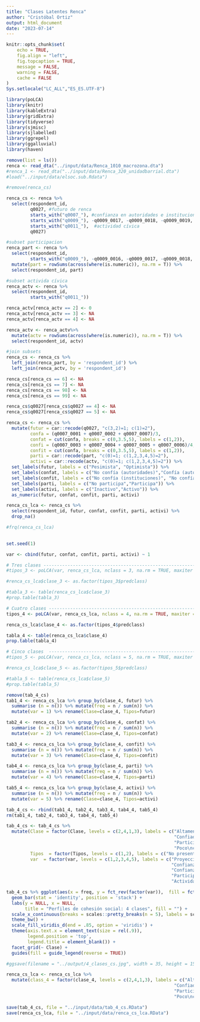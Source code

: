 ```yaml
---
title: "Clases Latentes Renca"
author: "Cristóbal Ortiz"
output: html_document
date: "2023-07-14"
---
```


```r
knitr::opts_chunk$set(
	echo = TRUE,
	fig.align = "left",
	fig.topcaption = TRUE,
	message = FALSE,
	warning = FALSE,
	cache = FALSE
)
Sys.setlocale("LC_ALL","ES_ES.UTF-8")
```

```r
library(poLCA)
library(knitr)
library(kableExtra)
library(gridExtra)
library(tidyverse)
library(sjmisc)
library(sjlabelled)
library(ggrepel)
library(ggalluvial)
library(haven)
```

```r
remove(list = ls())
renca <- read_dta("../input/data/Renca_1010_macrozona.dta")
#renca_1 <- read_dta("../input/data/Renca_320_unidadbarrial.dta")
#load("../input/data/elsoc.sub.Rdata")
```

```r
#remove(renca_cs)

renca_cs <- renca %>% 
  select(respondent_id, 
         q0027, #futuro de renca
         starts_with("q0007_"), #confianza en autoridades e instituciones comunales
         starts_with("q0009_"), -q0009_0017, -q0009_0018, -q0009_0019, -q0009_other, #participación 
         starts_with("q0011_"),  #actividad cívica
         q0027)

#subset participacion
renca_part <- renca %>% 
  select(respondent_id, 
         starts_with("q0009_"), -q0009_0016, -q0009_0017, -q0009_0018, -q0009_0019, -q0009_other,) %>% 
  mutate(part = rowSums(across(where(is.numeric)), na.rm = T)) %>% 
  select(respondent_id, part)

#subset activida cívica
renca_actv <- renca %>% 
  select(respondent_id, 
         starts_with("q0011_")) 

renca_actv[renca_actv == 2] <- 0
renca_actv[renca_actv == 3] <- NA
renca_actv[renca_actv == 4] <- NA

renca_actv <- renca_actv%>% 
  mutate(actv = rowSums(across(where(is.numeric)), na.rm = T)) %>% 
  select(respondent_id, actv)

#join subsets
renca_cs <- renca_cs %>% 
  left_join(renca_part, by = 'respondent_id') %>% 
  left_join(renca_actv, by = 'respondent_id')

renca_cs[renca_cs == 6] <- NA
renca_cs[renca_cs == 7] <- NA
renca_cs[renca_cs == 98] <- NA
renca_cs[renca_cs == 99] <- NA

renca_cs$q0027[renca_cs$q0027 == 4] <- NA
renca_cs$q0027[renca_cs$q0027 == 5] <- NA

renca_cs <- renca_cs %>% 
  mutate(futur = car::recode(q0027, "c(3,2)=1; c(1)=2"),
         confa = (q0007_0001 + q0007_0002 + q0007_0007)/3,
         confat = cut(confa, breaks = c(0,3.5,5), labels = c(1,2)),
         confi = (q0007_0003 + q0007_0004 + q0007_0005 + q0007_0006)/4,
         confit = cut(confa, breaks = c(0,3.5,5), labels = c(1,2)),
         parti = car::recode(part, "c(0)=1; c(1,2,3,4,5)=2"),
         activi = car::recode(actv, "c(0)=1; c(1,2,3,4,5)=2")) %>% 
  set_labels(futur, labels = c("Pesimista", "Optimista")) %>% 
  set_labels(confat, labels = c("No confía (autoridades)","Confía (autoridades)")) %>% 
  set_labels(confit, labels = c("No confía (instituciones)", "No confía (instituciones)")) %>% 
  set_labels(parti, labels = c("No participa","Participa")) %>% 
  set_labels(activi, labels = c("Inactivo","Activo")) %>% 
  as_numeric(futur, confat, confit, parti, activi) 

renca_cs_lca <- renca_cs %>% 
  select(respondent_id, futur, confat, confit, parti, activi) %>% 
  drop_na()

#frq(renca_cs_lca)
  
```

```r
set.seed(1)

var <- cbind(futur, confat, confit, parti, activi) ~ 1

# Tres clases --------------------------------------------------------------------------
#tipos_3 <- poLCA(var, renca_cs_lca, nclass = 3, na.rm = TRUE, maxiter = 5000, nrep = 10)

#renca_cs_lca$clase_3 <- as.factor(tipos_3$predclass)

#tabla_3 <- table(renca_cs_lca$clase_3)
#prop.table(tabla_3)

# Cuatro clases ------------------------------------------------------------------------
tipos_4 <- poLCA(var, renca_cs_lca, nclass = 4, na.rm = TRUE, maxiter = 5000, nrep = 10)

renca_cs_lca$clase_4 <- as.factor(tipos_4$predclass)

tabla_4 <- table(renca_cs_lca$clase_4)
prop.table(tabla_4)

# Cinco clases  ------------------------------------------------------------------------
#tipos_5 <- poLCA(var, renca_cs_lca, nclass = 5, na.rm = TRUE, maxiter = 5000, nrep = 10)

#renca_cs_lca$clase_5 <- as.factor(tipos_5$predclass)

#tabla_5 <- table(renca_cs_lca$clase_5)
#prop.table(tabla_5)
```

```r
remove(tab_4_cs)
tab1_4 <- renca_cs_lca %>% group_by(clase_4, futur) %>%
  summarise (n = n()) %>% mutate(freq = n / sum(n)) %>% 
  mutate(var = 1) %>% rename(Clase=clase_4, Tipos=futur)

tab2_4 <- renca_cs_lca %>% group_by(clase_4, confat) %>%
  summarise (n = n()) %>% mutate(freq = n / sum(n)) %>% 
  mutate(var = 2) %>% rename(Clase=clase_4, Tipos=confat)

tab3_4 <- renca_cs_lca %>% group_by(clase_4, confit) %>%
  summarise (n = n()) %>% mutate(freq = n / sum(n)) %>% 
  mutate(var = 3) %>% rename(Clase=clase_4, Tipos=confit)

tab4_4 <- renca_cs_lca %>% group_by(clase_4, parti) %>%
  summarise (n = n()) %>% mutate(freq = n / sum(n)) %>% 
  mutate(var = 4) %>% rename(Clase=clase_4, Tipos=parti)

tab5_4 <- renca_cs_lca %>% group_by(clase_4, activi) %>%
  summarise (n = n()) %>% mutate(freq = n / sum(n)) %>% 
  mutate(var = 5) %>% rename(Clase=clase_4, Tipos=activi)

tab_4_cs <- rbind(tab1_4, tab2_4, tab3_4, tab4_4, tab5_4)
rm(tab1_4, tab2_4, tab3_4, tab4_4, tab5_4)

tab_4_cs <- tab_4_cs %>% 
  mutate(Clase = factor(Clase, levels = c(2,4,1,3), labels = c("Altamente\ncohesionados (07.25%)", 
                                                               "Confiados\nno participativos (03.62%)", 
                                                               "Participativos\ndesconfiados (21.65%)",
                                                               "Poco\ncohesionados (67.46%)")),
         Tipos  = factor(Tipos, levels = c(1,2), labels = c("No presenta", "Presenta")),
         var  = factor(var, levels = c(1,2,3,4,5), labels = c("Proyección futuro",
                                                              "Confianza (autoridades)",
                                                              "Confianza (instituciones)",
                                                              "Participación organizaciones",
                                                              "Actividad cívica")))

tab_4_cs %>% ggplot(aes(x = freq, y = fct_rev(factor(var)),  fill = fct_rev(Tipos))) + 
  geom_bar(stat = 'identity', position = 'stack') +
  labs(y = NULL, x = NULL,
       title = "Perfiles de cohesión social: 4 clases", fill = "") +
  scale_x_continuous(breaks = scales::pretty_breaks(n = 5), labels = scales::percent, limits=c(0, 1)) +
  theme_bw() + 
  scale_fill_viridis_d(end = .85, option = 'viridis') +
  theme(axis.text.x = element_text(size = rel(.9)),
        legend.position = 'top',
        legend.title = element_blank()) +
  facet_grid(~ Clase) +
  guides(fill = guide_legend(reverse = TRUE))

#ggsave(filename = "../output/4_clases_cs.jpg", width = 35, height = 15, units = "cm")
```

```r
renca_cs_lca <- renca_cs_lca %>% 
  mutate(class_4 = factor(clase_4, levels = c(2,4,1,3), labels = c("Altamente\ncohesionados (07.25%)", 
                                                               "Confiados\nno participativos (03.62%)", 
                                                               "Participativos\ndesconfiados (21.65%)",
                                                               "Poco\ncohesionados (67.46%)")))

save(tab_4_cs, file = "../input/data/tab_4_cs.RData")
save(renca_cs_lca, file = "../input/data/renca_cs_lca.RData")
```

